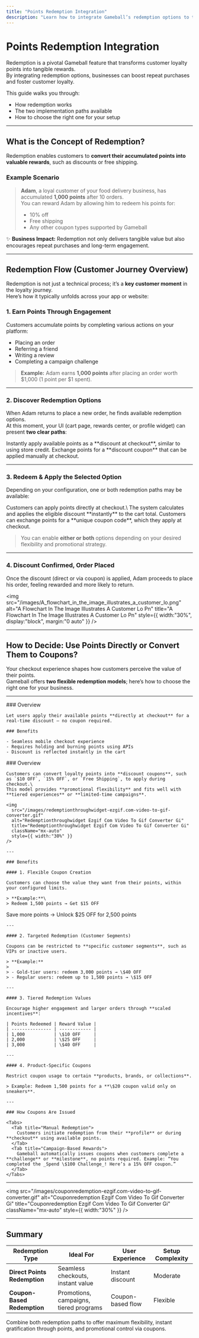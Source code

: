 ```yaml
---
title: "Points Redemption Integration"
description: "Learn how to integrate Gameball’s redemption options to turn customer loyalty points into real rewards."
---
```


# Points Redemption Integration

Redemption is a pivotal Gameball feature that transforms customer loyalty points into tangible rewards.\
By integrating redemption options, businesses can boost repeat purchases and foster customer loyalty.

This guide walks you through:

- How redemption works
- The two implementation paths available
- How to choose the right one for your setup

---

## What is the Concept of Redemption?

Redemption enables customers to **convert their accumulated points into valuable rewards**, such as discounts or free shipping.

### Example Scenario

> **Adam**, a loyal customer of your food delivery business, has accumulated **1,000 points** after 10 orders.\
> You can reward Adam by allowing him to redeem his points for:
>
> - 10% off
> - Free shipping
> - Any other coupon types supported by Gameball

✨ **Business Impact:** Redemption not only delivers tangible value but also encourages repeat purchases and long-term engagement.

---

## Redemption Flow (Customer Journey Overview)

Redemption is not just a technical process; it’s a **key customer moment** in the loyalty journey.\
Here’s how it typically unfolds across your app or website:

### 1. Earn Points Through Engagement

Customers accumulate points by completing various actions on your platform:

- Placing an order
- Referring a friend
- Writing a review
- Completing a campaign challenge

> **Example:** Adam earns **1,000 points** after placing an order worth $1,000 (1 point per $1 spent).

---

### 2. Discover Redemption Options

When Adam returns to place a new order, he finds available redemption options.\
At this moment, your UI (cart page, rewards center, or profile widget) can present **two clear paths**:

<Tabs>
  <Tab title="Apply Points Directly">
    Instantly apply available points as a **discount at checkout**, similar to using store credit.
  </Tab>
  <Tab title="Convert Points to a Coupon">
    Exchange points for a **discount coupon** that can be applied manually at checkout.
  </Tab>
</Tabs>

---

### 3. Redeem & Apply the Selected Option

Depending on your configuration, one or both redemption paths may be available:

<Tabs>
  <Tab title="Direct Points Redemption">
    Customers can apply points directly at checkout.\
    The system calculates and applies the eligible discount **instantly** to the cart total.
  </Tab>
  <Tab title="Coupon-Based Redemption">
    Customers can exchange points for a **unique coupon code**, which they apply at checkout.
  </Tab>
</Tabs>

> You can enable **either or both** options depending on your desired flexibility and promotional strategy.

---

### 4. Discount Confirmed, Order Placed

Once the discount (direct or via coupon) is applied, Adam proceeds to place his order, feeling rewarded and more likely to return.

<img
  src="/images/A_flowchart_in_the_image_illustrates_a_customer_lo.png"
  alt="A Flowchart In The Image Illustrates A Customer Lo Pn"
  title="A Flowchart In The Image Illustrates A Customer Lo Pn"
  style={{ width:"30%", display:"block", margin:"0 auto" }}
/>

---

## How to Decide: Use Points Directly or Convert Them to Coupons?

Your checkout experience shapes how customers perceive the value of their points.\
Gameball offers **two flexible redemption models**; here’s how to choose the right one for your business.

---

<Tabs>
  <Tab title="Direct Points Redemption Discount">
    ### Overview

    Let users apply their available points **directly at checkout** for a real-time discount — no coupon required.

    ### Benefits

    - Seamless mobile checkout experience
    - Requires holding and burning points using APIs
    - Discount is reflected instantly in the cart
  </Tab>
  <Tab title="Coupon-Based Redemption Discount">
    ### Overview

    Customers can convert loyalty points into **discount coupons**, such as `$10 OFF`, `15% OFF`, or `Free Shipping`, to apply during checkout.\
    This model provides **promotional flexibility** and fits well with **tiered experiences** or **limited-time campaigns**.

    <img
      src="/images/redemptionthroughwidget-ezgif.com-video-to-gif-converter.gif"
      alt="Redemptionthroughwidget Ezgif Com Video To Gif Converter Gi"
      title="Redemptionthroughwidget Ezgif Com Video To Gif Converter Gi"
      className="mx-auto"
      style={{ width:"30%" }}
    />

    ---

    ### Benefits

    #### 1. Flexible Coupon Creation

    Customers can choose the value they want from their points, within your configured limits.

    > **Example:**\
    > Redeem 1,500 points → Get $15 OFF  
Save more points → Unlock $25 OFF for 2,500 points

    ---

    #### 2. Targeted Redemption (Customer Segments)

    Coupons can be restricted to **specific customer segments**, such as VIPs or inactive users.

    > **Example:**
    >
    > - Gold-tier users: redeem 3,000 points → \$40 OFF
    > - Regular users: redeem up to 1,500 points → \$15 OFF

    ---

    #### 3. Tiered Redemption Values

    Encourage higher engagement and larger orders through **scaled incentives**:

    | Points Redeemed | Reward Value |
    | --------------- | ------------ |
    | 1,000           | \$10 OFF     |
    | 2,000           | \$25 OFF     |
    | 3,000           | \$40 OFF     |

    ---

    #### 4. Product-Specific Coupons

    Restrict coupon usage to certain **products, brands, or collections**.

    > Example: Redeem 1,500 points for a **\$20 coupon valid only on sneakers**.

    ---

    ### How Coupons Are Issued

    <Tabs>
      <Tab title="Manual Redemption">
        Customers initiate redemption from their **profile** or during **checkout** using available points.
      </Tab>
      <Tab title="Campaign-Based Rewards">
        Gameball automatically issues coupons when customers complete a **challenge** or **milestone**, no points required. Example: “You completed the _Spend \$100 Challenge_! Here’s a 15% OFF coupon.”
      </Tab>
    </Tabs>
  </Tab>
</Tabs>

---

<img
  src="/images/couponredemption-ezgif.com-video-to-gif-converter.gif"
  alt="Couponredemption Ezgif Com Video To Gif Converter Gi"
  title="Couponredemption Ezgif Com Video To Gif Converter Gi"
  className="mx-auto"
  style={{ width:"30%" }}
/>

---

## Summary

| Redemption Type              | Ideal For                              | User Experience   | Setup Complexity |
| ---------------------------- | -------------------------------------- | ----------------- | ---------------- |
| **Direct Points Redemption** | Seamless checkouts, instant value      | Instant discount  | Moderate         |
| **Coupon-Based Redemption**  | Promotions, campaigns, tiered programs | Coupon-based flow | Flexible         |

<Tip>
  Combine both redemption paths to offer maximum flexibility, instant gratification through points, and promotional control via coupons.
</Tip>

